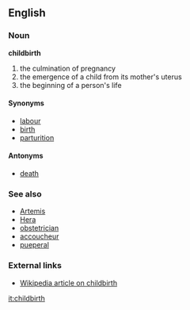 ==English==
===Noun===
'''childbirth'''

#the culmination of pregnancy
#the emergence of a child from its mother's uterus
#the beginning of a person's life

====Synonyms====
*[[labour]]
*[[birth]]
*[[parturition]]

====Antonyms====
*[[death]]

===See also===
*[[Artemis]]
*[[Hera]]
*[[obstetrician]]
*[[accoucheur]]
*[[pueperal]]

===External links===
*[[w:childbirth|Wikipedia article on childbirth]]

[[it:childbirth]]